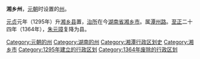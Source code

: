 '''湘乡州'''，[[元朝|元朝]]时设置的[[州|州]]。

[[元贞|元贞]]元年（1295年）升[[湘乡县|湘乡县]]置，[[治所|治所]]在今[[湖南省|湖南省]][[湘乡市|湘乡市]]。属[[潭州路|潭州路]]。[[至正|至正]]二十四年（1364年），[[朱元璋|朱元璋]]复降为县。 

{{元朝行政区划小作品}}
{{DEFAULTSORT:X}}
[[Category:元朝的州|Category:元朝的州]]
[[Category:湖南的州|Category:湖南的州]]
[[Category:湘潭行政区划史|Category:湘潭行政区划史]]
[[Category:湘乡市|Category:湘乡市]]
[[Category:1295年建立的行政区划|Category:1295年建立的行政区划]]
[[Category:1364年废除的行政区划|Category:1364年废除的行政区划]]